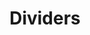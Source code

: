 ---
title: Dividers
tabs: ['Usage', 'Style', 'Code']
description: Code for the Divider component
---